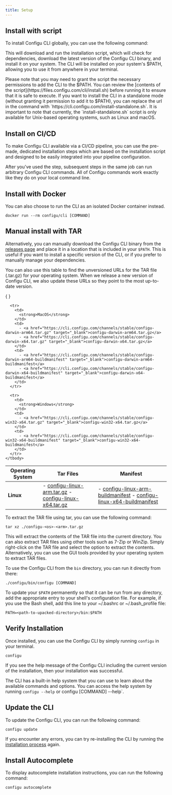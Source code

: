 ```yaml
---
title: Setup
---
```



## Install with script

To install Configu CLI globally, you can use the following command:

<CliInstallSnippet />

This will download and run the installation script, which will check for dependencies, download the latest version of the Configu CLI binary, and install it on your system. The CLI will be installed on your system's $PATH, allowing you to use it from anywhere in your terminal.

<Warning>
  Please note that you may need to grant the script the necessary permissions to add the CLI to the $PATH. You can
  review the [contents of the script](https://files.configu.com/cli/install.sh) before running it to ensure that it is
  safe to execute.
</Warning>

<Tip>
  If you want to install the CLI in a standalone mode (without granting it permission to add it to $PATH), you can
  replace the url in the command with `https://cli.configu.com/install-standalone.sh`. It is important to note that
  currently, the `install-standalone.sh` script is only available for Unix-based operating systems, such as Linux and
  macOS.
</Tip>

## Install on CI/CD

To make Configu CLI available via a CI/CD pipeline, you can use the pre-made, dedicated installation steps which are based on the installation script and designed to be easily integrated into your pipeline configuration.

<CliInstallCiCdSnippet />

<Note>

After you've used the step, subsequent steps in the same job can run arbitrary Configu CLI commands. All of Configu commands work exactly like they do on your local command line.

</Note>

## Install with Docker

You can also choose to run the CLI as an isolated Docker container instead.

```shell
docker run --rm configu/cli [COMMAND]
```

## Manual install with TAR

Alternatively, you can manually download the Configu CLI binary from the [releases page](https://github.com/configu/configu/releases?q=cli-&expanded=true) and place it in a location that is included in your `$PATH`. This is useful if you want to install a specific version of the CLI, or if you prefer to manually manage your dependencies.

You can also use this table to find the unversioned URLs for the TAR file (.tar.gz) for your operating system. When we release a new version of Configu CLI, we also update these URLs so they point to the most up-to-date version.

<div className="table-wrapper">

  <table>
    {
    <thead>
      <tr>
        <th>Operating System</th>
        <th>Tar Files</th>
        <th>Manifest</th>
      </tr>
    </thead>
    }
    <tbody>
      <tr>
        <td>
          <strong>Linux</strong>
        </td>
        <td>
          - <a href="https://cli.configu.com/channels/stable/configu-linux-arm.tar.gz" target="_blank">configu-linux-arm.tar.gz</a>
          - <a href="https://cli.configu.com/channels/stable/configu-linux-x64.tar.gz" target="_blank">configu-linux-x64.tar.gz</a>
        </td>
        <td>
          - <a href="https://cli.configu.com/channels/stable/configu-linux-arm-buildmanifest" target="_blank">configu-linux-arm-buildmanifest</a>
          - <a href="https://cli.configu.com/channels/stable/configu-linux-x64-buildmanifest" target="_blank">configu-linux-x64-buildmanifest</a>
        </td>
      </tr>

      <tr>
        <td>
          <strong>MacOS</strong>
        </td>
        <td>
          - <a href="https://cli.configu.com/channels/stable/configu-darwin-arm64.tar.gz" target="_blank">configu-darwin-arm64.tar.gz</a>
          - <a href="https://cli.configu.com/channels/stable/configu-darwin-x64.tar.gz" target="_blank">configu-darwin-x64.tar.gz</a>
        </td>
        <td>
          - <a href="https://cli.configu.com/channels/stable/configu-darwin-arm64-buildmanifest" target="_blank">configu-darwin-arm64-buildmanifest</a>
          - <a href="https://cli.configu.com/channels/stable/configu-darwin-x64-buildmanifest" target="_blank">configu-darwin-x64-buildmanifest</a>
        </td>
      </tr>

      <tr>
        <td>
          <strong>Windows</strong>
        </td>
        <td>
          - <a href="https://cli.configu.com/channels/stable/configu-win32-x64.tar.gz" target="_blank">configu-win32-x64.tar.gz</a>
        </td>
        <td>
          - <a href="https://cli.configu.com/channels/stable/configu-win32-x64-buildmanifest" target="_blank">configu-win32-x64-buildmanifest</a>
        </td>
      </tr>
    </tbody>

  </table>

</div>

To extract the TAR file using tar, you can use the following command:

```shell
tar xz ./configu-<os>-<arm>.tar.gz
```

This will extract the contents of the TAR file into the current directory.
You can also extract TAR files using other tools such as 7-Zip or WinZip. Simply right-click on the TAR file and select the option to extract the contents. Alternatively, you can use the GUI tools provided by your operating system to extract TAR files.

To use the Configu CLI from the `bin` directory, you can run it directly from there:

```shell
./configu/bin/configu [COMMAND]
```

To update your `$PATH` permanently so that it can be run from any directory, add the appropriate entry to your shell's configuration file. For example, if you use the Bash shell, add this line to your ~/.bashrc or ~/.bash_profile file:

```shell
PATH=<path-to-upacked-directory>/bin:$PATH
```

## Verify Installation

Once installed, you can use the Configu CLI by simply running `configu` in your terminal.

```shell
configu
```

If you see the help message of the Configu CLI including the current version of the installation, then your installation was successful.

<Note>

The CLI has a built-in help system that you can use to learn about the available commands and options. You can access the help system by running `configu --help` or configu \[COMMAND\] --help`.

</Note>

## Update the CLI

To update the Configu CLI, you can run the following command:

```shell
configu update
```

If you encounter any errors, you can try re-installing the CLI by running the [installation process](#install-with-script) again.

## Install Autocomplete

To display autocomplete installation instructions, you can run the following command:

```shell
configu autocomplete
```
